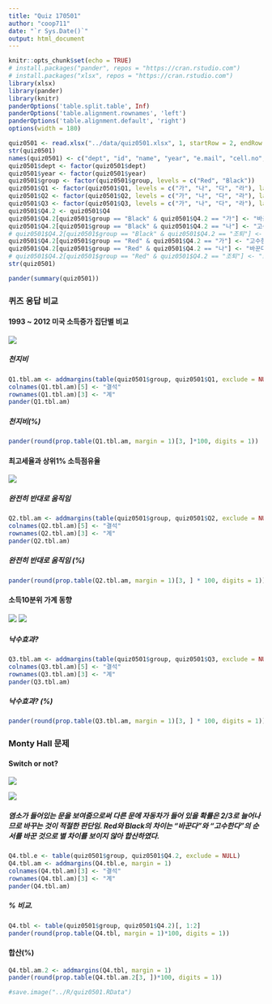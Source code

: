 ```yaml
---
title: "Quiz 170501"
author: "coop711"
date: "`r Sys.Date()`"
output: html_document
---
```


```r
knitr::opts_chunk$set(echo = TRUE)
# install.packages("pander", repos = "https://cran.rstudio.com")
# install.packages("xlsx", repos = "https://cran.rstudio.com")
library(xlsx)
library(pander)
library(knitr)
panderOptions('table.split.table', Inf)
panderOptions('table.alignment.rownames', 'left')
panderOptions('table.alignment.default', 'right')
options(width = 180)
```

```r
quiz0501 <- read.xlsx("../data/quiz0501.xlsx", 1, startRow = 2, endRow = 161, colIndex = c(3:7, 9:14), colClasses = c(rep("character", 11)), stringsAsFactors = FALSE)
str(quiz0501)
names(quiz0501) <- c("dept", "id", "name", "year", "e.mail", "cell.no", "Q1", "Q2", "Q3", "Q4", "group")
quiz0501$dept <- factor(quiz0501$dept)
quiz0501$year <- factor(quiz0501$year)
quiz0501$group <- factor(quiz0501$group, levels = c("Red", "Black"))
quiz0501$Q1 <- factor(quiz0501$Q1, levels = c("가", "나", "다", "라"), labels = c("지천태", "천지비", "풍뢰익", "산택손"))
quiz0501$Q2 <- factor(quiz0501$Q2, levels = c("가", "나", "다", "라"), labels = c("높을때 높다", "낮을떄 낮다", "높을때 낮다", "높아지면 낮아진다"))
quiz0501$Q3 <- factor(quiz0501$Q3, levels = c("가", "나", "다", "라"), labels = c("있다", "없다", "있는듯하다", "계층별로 차이"))
quiz0501$Q4.2 <- quiz0501$Q4
quiz0501$Q4.2[quiz0501$group == "Black" & quiz0501$Q4.2 == "가"] <- "바꾼다"
quiz0501$Q4.2[quiz0501$group == "Black" & quiz0501$Q4.2 == "나"] <- "고수한다"
# quiz0501$Q4.2[quiz0501$group == "Black" & quiz0501$Q4.2 == "조퇴"] <- "조퇴"
quiz0501$Q4.2[quiz0501$group == "Red" & quiz0501$Q4.2 == "가"] <- "고수한다"
quiz0501$Q4.2[quiz0501$group == "Red" & quiz0501$Q4.2 == "나"] <- "바꾼다"
# quiz0501$Q4.2[quiz0501$group == "Red" & quiz0501$Q4.2 == "조퇴"] <- "조퇴"
str(quiz0501)
```

```r
pander(summary(quiz0501))
```

### 퀴즈 응답 비교

#### 1993 ~ 2012 미국 소득증가 집단별 비교

![](../pics/Quiz0501_Q1.png)

##### 천지비

```r
Q1.tbl.am <- addmargins(table(quiz0501$group, quiz0501$Q1, exclude = NULL), margin = 1)
colnames(Q1.tbl.am)[5] <- "결석"
rownames(Q1.tbl.am)[3] <- "계"
pander(Q1.tbl.am)
```

##### 천지비(%)

```r
pander(round(prop.table(Q1.tbl.am, margin = 1)[3, ]*100, digits = 1))
```

#### 최고세율과 상위1% 소득점유율

![](../pics/Quiz0501_Q2.png)

##### 완전히 반대로 움직임

```r
Q2.tbl.am <- addmargins(table(quiz0501$group, quiz0501$Q2, exclude = NULL), margin = 1)
colnames(Q2.tbl.am)[5] <- "결석"
rownames(Q2.tbl.am)[3] <- "계"
pander(Q2.tbl.am)
```

##### 완전히 반대로 움직임 (%)

```r
pander(round(prop.table(Q2.tbl.am, margin = 1)[3, ] * 100, digits = 1))
```

#### 소득10분위 가계 동향

![](../pics/Quiz0501_Q3.png)
![](../pics/no_trickle_down_effect.png)

##### 낙수효과?

```r
Q3.tbl.am <- addmargins(table(quiz0501$group, quiz0501$Q3, exclude = NULL), margin = 1)
colnames(Q3.tbl.am)[5] <- "결석"
rownames(Q3.tbl.am)[3] <- "계"
pander(Q3.tbl.am)
```

##### 낙수효과? (%)

```r
pander(round(prop.table(Q3.tbl.am, margin = 1)[3, ] * 100, digits = 1))
```

### Monty Hall 문제

#### Switch or not?

![](../pics/Quiz0501_Q4_Red.png)

![](../pics/Quiz0501_Q4_Black.png)

##### 염소가 들어있는 문을 보여줌으로써 다른 문에 자동차가 들어 있을 확률은 2/3로 늘어나므로 바꾸는 것이 적절한 판단임. Red와 Black의 차이는 "바꾼다"와 "고수한다"의 순서를 바꾼 것으로 별 차이를 보이지 않아 합산하였다.  

```r
Q4.tbl.e <- table(quiz0501$group, quiz0501$Q4.2, exclude = NULL)
Q4.tbl.am <- addmargins(Q4.tbl.e, margin = 1)
colnames(Q4.tbl.am)[3] <- "결석"
rownames(Q4.tbl.am)[3] <- "계"
pander(Q4.tbl.am)
```

##### % 비교.  

```r
Q4.tbl <- table(quiz0501$group, quiz0501$Q4.2)[, 1:2]
pander(round(prop.table(Q4.tbl, margin = 1)*100, digits = 1))
```

#### 합산(%)

```r
Q4.tbl.am.2 <- addmargins(Q4.tbl, margin = 1)
pander(round(prop.table(Q4.tbl.am.2[3, ])*100, digits = 1))
```

```r
#save.image("../R/quiz0501.RData")
```